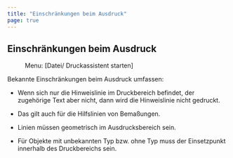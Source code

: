 ```yaml
---
title: "Einschränkungen beim Ausdruck"
page: true
---
```

## Einschr&#228;nkungen beim Ausdruck
<GeoMapper> <Menu> Menu: [Datei/ Druckassistent starten] </Menu> 

Bekannte Einschr&#228;nkungen beim Ausdruck umfassen:


-  Wenn sich nur die Hinweislinie im Druckbereich befindet, der zugeh&#246;rige Text aber nicht, dann wird die Hinweislinie nicht gedruckt.


-  Das gilt auch f&#252;r die Hilfslinien von Bema&#223;ungen.


-  Linien m&#252;ssen geometrisch im Ausdrucksbereich sein.


-  F&#252;r Objekte mit unbekannten Typ bzw. ohne Typ muss der Einsetzpunkt innerhalb des Druckbereichs sein.





</GeoMapper>
